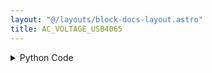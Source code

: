 ```yaml
---
layout: "@/layouts/block-docs-layout.astro"
title: AC_VOLTAGE_USB4065
---
```



<PythonDocsDisplay docstring={docstring} />

<details>
<summary>Python Code</summary>
```python
from flojoy import flojoy, DataContainer, Scalar
from flojoy.connection_manager import DeviceConnectionManager
from typing import Optional, Literal
import nidmm


@flojoy(deps={"nidmm": "1.4.6"})
def AC_VOLTAGE_USB4065(
    NI_address: str = "Dev1",
    digits: Literal["4.5", "5.5", "6.5"] = "5.5",
    voltage_limit: Literal["0.2", "2", "20", "300"] = "20",
    default: Optional[DataContainer] = None,
) -> Scalar:
    """The AC_VOLTAGE_USB4065 node reads the AC voltage from a USB-4065.

    The USB-4065 is a NI (National Instruments) multimeter. It is possible that
    the node will work with other NI DMMs (digital multimeters) such as the
    4070 and 4080 series.

    This instrument will likely only be compatible with Windows systems due to
    NI driver availablity. To use the instrument you must install the runtime:

    https://www.ni.com/en/support/downloads/drivers/download.ni-dmm.html

    You must also find the address/resource name for the instrument. You can
    find this using the NI MAX programming which can be downloaded when
    installing the drivers.

    Parameters
    ----------
    NI_address: str
        The NI instrument address for the instrument (e.g. 'Dev0', 'Dev1').
    digits: str
        The accuracy of the reading in digits. Lower values are faster.
    voltage_limit: str
        The maximum voltage to allow, in Volts.

    Returns
    -------
    DataContainer
        Scalar: The AC voltage reading.
    """

    connection = DeviceConnectionManager.get_connection(NI_address)
    session = connection.get_handle()

    session.configure_measurement_digits(
        nidmm.Function.AC_VOLTS,
        range=float(voltage_limit),
        resolution_digits=float(digits),
    )

    reading = session.read()

    return Scalar(c=reading)

```
[Find this Flojoy Block on GitHub](https://github.com/flojoy-ai/blocks/blob/main/blocks/IO/INSTRUMENTS/MULTIMETERS/NI/USB_4065/BASIC/AC_VOLTAGE_USB4065/AC_VOLTAGE_USB4065.py)
</details>

## Example

<GetHelpWidget />

<AppDisplay app={app} blockName="AC_VOLTAGE_USB4065" client:visible />


